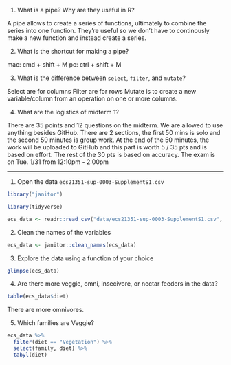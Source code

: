 1. What is a pipe? Why are they useful in R?

A pipe allows to create a series of functions, ultimately to combine the series into one function. They're useful so we don't have to continously make a new function and instead create a series. 

2. What is the shortcut for making a pipe?

mac: cmd + shift + M
pc: ctrl + shift + M 

3. What is the difference between `select`, `filter`, and `mutate`?

Select are for columns
Filter are for rows
Mutate is to create a new variable/column from an operation on one or more columns. 

4. What are the logistics of midterm 1?

There are 35 points and 12 questions on the midterm. We are allowed to use anything besides GitHub. There are 2 sections, the first 50 mins is solo and the second 50 minutes is group work. At the end of the 50 minutes, the work will be uploaded to GitHub and this part is worth 5 / 35 pts and is based on effort. The rest of the 30 pts is based on accuracy. The exam is on Tue. 1/31 from 12:10pm - 2:00pm

---

1. Open the data `ecs21351-sup-0003-SupplementS1.csv`
```r
library("janitor")
```

```r
library(tidyverse)
```

```r
ecs_data <- readr::read_csv("data/ecs21351-sup-0003-SupplementS1.csv", skip = 2)
```


2. Clean the names of the variables


```r
ecs_data <- janitor::clean_names(ecs_data)
```

3. Explore the data using a function of your choice

```r
glimpse(ecs_data)
```


4. Are there more veggie, omni, insecivore, or nectar feeders in the data?

```r
table(ecs_data$diet)
```
There are more omnivores.

5. Which families are Veggie?
```r
ecs_data %>% 
  filter(diet == "Vegetation") %>% 
  select(family, diet) %>% 
  tabyl(diet)
```


